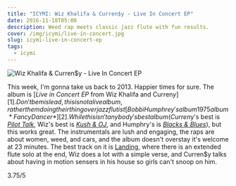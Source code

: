 ```yaml
---
title: "ICYMI: Wiz Khalifa & Curren$y - Live In Concert EP"
date: 2016-11-18T05:00
description: Weed rap meets classic jazz flute with fun results.
cover: /img/icymi/live-in-concert.jpg
slug: icymi-live-in-concert-ep
tags: 
  - icymi
---
```


![Wiz Khalifa & Curren$y - Live In Concert EP](/img/icymi/live-in-concert.jpg)

This week, I'm gonna take us back to 2013. Happier times for sure. The album is
[*Live in Concert EP* from Wiz Khalifa and Curren$y][1]. Don't be mislead, this
is not a  live album, rather them doing their thing over jazz flutist [Bobbi Humphrey's album 1975 album *Fancy Dancer*][2].
While this isn't anybody's best album (Curren$y's best is [*Pilot Talk*][3],
Wiz's best is [*Kush & OJ*][4], and Humphry's is [*Blacks & Blues*][5]), but
this works great. The instrumentals are lush and engaging, the raps are about
women, weed, and cars, and the album doesn't overstay it's welcome at 23
minutes. The best track on it is [Landing][6], where there is an extended flute
solo at the end, Wiz does a lot with a simple verse, and Curren$y talks about
having in motion sensers in his house so girls can't snoop on him.

3.75/5

[1]: https://open.spotify.com/album/2r1pEm4zT8bzXy9zGKOLwe
[2]: https://open.spotify.com/album/1pT80BtTp6pzTvX3PFUHpb
[3]: https://open.spotify.com/album/5ydx8HEoTmJrxZuPKcTU4V
[4]: http://www.datpiff.com/Wiz-Khalifa-Kush-OJ-mixtape.112367.html
[5]: https://open.spotify.com/album/1zCeavwN7ZhPIGR5phKxJv
[6]: https://open.spotify.com/track/3GQsfS8DwxLPHWBBqFHOgI
